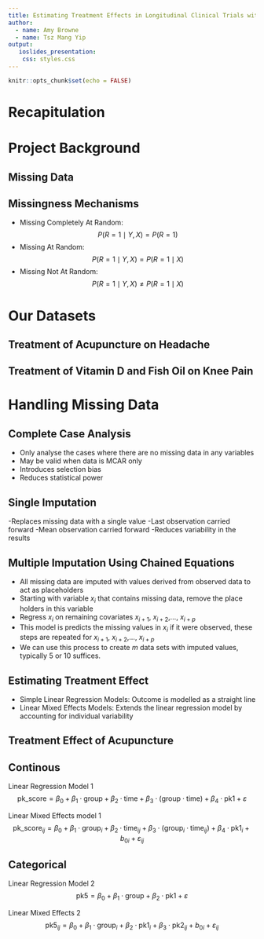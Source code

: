 ```yaml
---
title: Estimating Treatment Effects in Longitudinal Clinical Trials with Missing Data
author:
  - name: Amy Browne
  - name: Tsz Mang Yip
output:
   ioslides_presentation:
    css: styles.css
---
```


```r
knitr::opts_chunk$set(echo = FALSE)
```

# Recapitulation

# Project Background 

## Missing Data

## Missingness Mechanisms 

- Missing Completely At Random: $$P(R = 1 \mid Y, X) = P(R = 1)$$
- Missing At Random: $$P(R = 1 \mid Y, X) = P(R = 1 \mid X)$$
- Missing Not At Random: $$P(R = 1 \mid Y, X) \ne P(R = 1 \mid X)$$

# Our Datasets 

## Treatment of Acupuncture on Headache 

## Treatment of Vitamin D and Fish Oil on Knee Pain

# Handling Missing Data 

## Complete Case Analysis 

- Only analyse the cases where there are no missing data in any variables  
- May be valid when data is MCAR only
- Introduces selection bias 
- Reduces statistical power 

## Single Imputation

-Replaces missing data with a single value 
-Last observation carried forward
-Mean observation carried forward 
-Reduces variability in the results 

## Multiple Imputation Using Chained Equations 

- All missing data are imputed with values derived from observed data to act as placeholders
- Starting with variable $x_i$ that contains missing data, remove the place holders in this variable 
- Regress $x_i$ on remaining covariates $x_{i+1}$, $x_{i+2}$,..., $x_{i+p}$
- This model is predicts the missing values in $x_i$ if it were observed, these steps are repeated for $x_{i+1}$, $x_{i+2}$,..., $x_{i+p}$
- We can use this process to create $m$ data sets with imputed values, typically 5 or 10 suffices. 

## Estimating Treatment Effect 

- Simple Linear Regression Models: Outcome is modelled as a straight line 
- Linear Mixed Effects Models: Extends the linear regression model by accounting for individual variability

## Treatment Effect of Acupuncture 

## Continous 

Linear Regression Model 1
$$\text{pk_score} = \beta_0 + \beta_1 \cdot \text{group} + \beta_2 \cdot \text{time} + \beta_3 \cdot (\text{group} \cdot \text{time}) + \beta_4 \cdot \text{pk1} + \varepsilon$$

Linear Mixed Effects model 1
$$\text{pk_score}_{ij} = \beta_0 + \beta_1 \cdot \text{group}_i + \beta_2 \cdot \text{time}_{ij} + \beta_3 \cdot (\text{group}_i \cdot \text{time}_{ij}) + \beta_4 \cdot \text{pk1}_i + b_{0i} + \varepsilon_{ij}$$

## Categorical

Linear Regression Model 2
$$\text{pk5} = \beta_0 + \beta_1 \cdot \text{group} + \beta_2 \cdot \text{pk1} + \varepsilon$$

Linear Mixed Effects 2
$$\text{pk5}_{ij} = \beta_0 + \beta_1 \cdot \text{group}_i + \beta_2 \cdot \text{pk1}_i + \beta_3 \cdot \text{pk2}_{ij} + b_{0i} + \varepsilon_{ij}$$
